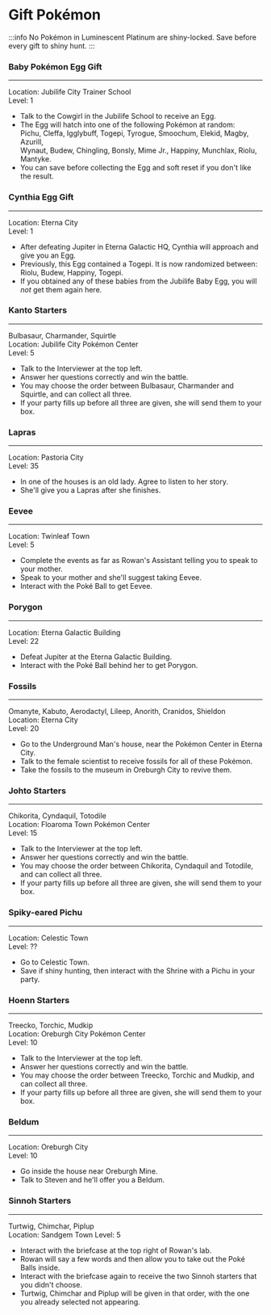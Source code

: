 # Gift Pokémon
:::info
No Pokémon in Luminescent Platinum are shiny-locked. Save before every gift to shiny hunt.
:::
### Baby Pokémon Egg Gift
---
Location: Jubilife City Trainer School  
Level: 1
- Talk to the Cowgirl in the Jubilife School to receive an Egg.
- The Egg will hatch into one of the following Pokémon at random:  
	Pichu, Cleffa, Igglybuff, Togepi, Tyrogue, Smoochum, Elekid, Magby, Azurill,  
	Wynaut, Budew, Chingling, Bonsly, Mime Jr., Happiny, Munchlax, Riolu, Mantyke.
- You can save before collecting the Egg and soft reset if you don't like the result.

### Cynthia Egg Gift
---
Location: Eterna City  
Level: 1
- After defeating Jupiter in Eterna Galactic HQ, Cynthia will approach and give you an Egg.
- Previously, this Egg contained a Togepi. It is now randomized between:
	Riolu, Budew, Happiny, Togepi.
- If you obtained any of these babies from the Jubilife Baby Egg, you will *not* get them again here.

### Kanto Starters
---
Bulbasaur, Charmander, Squirtle  
Location: Jubilife City Pokémon Center  
Level: 5 
- Talk to the Interviewer at the top left.
- Answer her questions correctly and win the battle.
- You may choose the order between Bulbasaur, Charmander and Squirtle, and can collect all three.
- If your party fills up before all three are given, she will send them to your box.

### Lapras
---
Location: Pastoria City  
Level: 35 
- In one of the houses is an old lady. Agree to listen to her story.
- She'll give you a Lapras after she finishes.

### Eevee
---
Location: Twinleaf Town  
Level: 5
- Complete the events as far as Rowan's Assistant telling you to speak to your mother.
- Speak to your mother and she'll suggest taking Eevee.
- Interact with the Poké Ball to get Eevee.

### Porygon
---
Location: Eterna Galactic Building  
Level: 22
- Defeat Jupiter at the Eterna Galactic Building.
- Interact with the Poké Ball behind her to get Porygon.

### Fossils
---
Omanyte, Kabuto, Aerodactyl, Lileep, Anorith, Cranidos, Shieldon  
Location: Eterna City  
Level: 20
- Go to the Underground Man's house, near the Pokémon Center in Eterna City.
- Talk to the female scientist to receive fossils for all of these Pokémon.
- Take the fossils to the museum in Oreburgh City to revive them.

### Johto Starters
---
Chikorita, Cyndaquil, Totodile  
Location: Floaroma Town Pokémon Center  
Level: 15
- Talk to the Interviewer at the top left.
- Answer her questions correctly and win the battle.
- You may choose the order between Chikorita, Cyndaquil and Totodile, and can collect all three.
- If your party fills up before all three are given, she will send them to your box.

### Spiky-eared Pichu
---
Location: Celestic Town  
Level: ??
- Go to Celestic Town.
- Save if shiny hunting, then interact with the Shrine with a Pichu in your party.

### Hoenn Starters
---
Treecko, Torchic, Mudkip  
Location: Oreburgh City Pokémon Center  
Level: 10
- Talk to the Interviewer at the top left.
- Answer her questions correctly and win the battle.
- You may choose the order between Treecko, Torchic and Mudkip, and can collect all three.
- If your party fills up before all three are given, she will send them to your box.

### Beldum
---
Location: Oreburgh City  
Level: 10
- Go inside the house near Oreburgh Mine.
- Talk to Steven and he'll offer you a Beldum.

### Sinnoh Starters 
---
Turtwig, Chimchar, Piplup  
Location: Sandgem Town
Level: 5
- Interact with the briefcase at the top right of Rowan's lab.
- Rowan will say a few words and then allow you to take out the Poké Balls inside.
- Interact with the briefcase again to receive the two Sinnoh starters that you didn't choose.
- Turtwig, Chimchar and Piplup will be given in that order, with the one you already selected not appearing.
